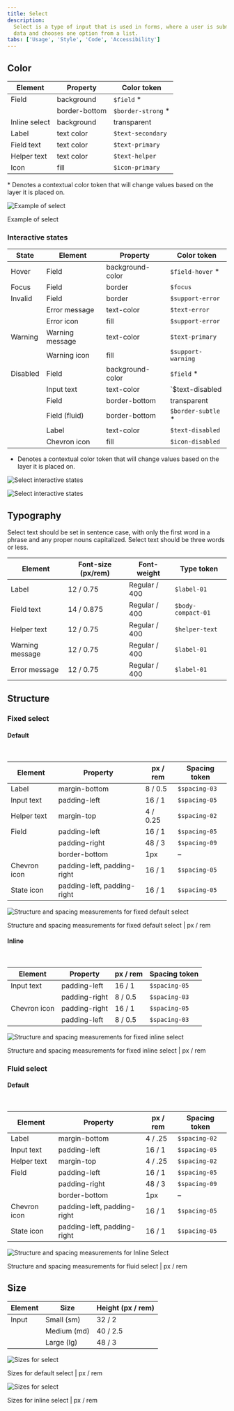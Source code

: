 ```yaml
---
title: Select
description:
  Select is a type of input that is used in forms, where a user is submitting
  data and chooses one option from a list.
tabs: ['Usage', 'Style', 'Code', 'Accessibility']
---
```


## Color

| Element       | Property      | Color token         |
| ------------- | ------------- | ------------------- |
| Field         | background    | `$field` \*         |
|               | border-bottom | `$border-strong` \* |
| Inline select | background    | transparent         |
| Label         | text color    | `$text-secondary`   |
| Field text    | text color    | `$text-primary`     |
| Helper text   | text color    | `$text-helper`      |
| Icon          | fill          | `$icon-primary`     |

<Caption>
  * Denotes a contextual color token that will change values based on the layer
  it is placed on.
</Caption>

<div className="image--fixed">

![Example of select](images/select-style-color.png)

</div>

<Caption>Example of select</Caption>

### Interactive states

| State    | Element         | Property         | Color token         |
| -------- | --------------- | ---------------- | ------------------- |
| Hover    | Field           | background-color | `$field-hover` \*   |
| Focus    | Field           | border           | `$focus`            |
| Invalid  | Field           | border           | `$support-error`    |
|          | Error message   | text-color       | `$text-error`       |
|          | Error icon      | fill             | `$support-error`    |
| Warning  | Warning message | text-color       | `$text-primary`     |
|          | Warning icon    | fill             | `$support-warning`  |
| Disabled | Field           | background-color | `$field` \*         |
|          | Input text      | text-color       | `$text-disabled     |
|          | Field           | border-bottom    | transparent         |
|          | Field (fluid)   | border-bottom    | `$border-subtle` \* |
|          | Label           | text-color       | `$text-disabled`    |
|          | Chevron icon    | fill             | `$icon-disabled`    |

- Denotes a contextual color token that will change values based on the layer it
  is placed on.

<Row>
<Column colLg={12}>

<Tabs>

<Tab label="Fixed">

![Select interactive states](images/select-style-states-fixed.png)

</Tab>

<Tab label="Fluid">

![Select interactive states](images/select-style-states-fluid.png)

</Tab>

</Tabs>

</Column>
</Row>

## Typography

Select text should be set in sentence case, with only the first word in a phrase
and any proper nouns capitalized. Select text should be three words or less.

| Element         | Font-size (px/rem) | Font-weight   | Type token         |
| --------------- | ------------------ | ------------- | ------------------ |
| Label           | 12 / 0.75          | Regular / 400 | `$label-01`        |
| Field text      | 14 / 0.875         | Regular / 400 | `$body-compact-01` |
| Helper text     | 12 / 0.75          | Regular / 400 | `$helper-text`     |
| Warning message | 12 / 0.75          | Regular / 400 | `$label-01`        |
| Error message   | 12 / 0.75          | Regular / 400 | `$label-01`        |

## Structure

### Fixed select

#### Default

<br />

| Element      | Property                    | px / rem | Spacing token |
| ------------ | --------------------------- | -------- | ------------- |
| Label        | margin-bottom               | 8 / 0.5  | `$spacing-03` |
| Input text   | padding-left                | 16 / 1   | `$spacing-05` |
| Helper text  | margin-top                  | 4 / 0.25 | `$spacing-02` |
| Field        | padding-left                | 16 / 1   | `$spacing-05` |
|              | padding-right               | 48 / 3   | `$spacing-09` |
|              | border-bottom               | 1px      | –             |
| Chevron icon | padding-left, padding-right | 16 / 1   | `$spacing-05` |
| State icon   | padding-left, padding-right | 16 / 1   | `$spacing-05` |

<div className="image--fixed">

![Structure and spacing measurements for fixed default select](images/select-style-structure-default-fixed.png)

</div>

<Caption>
  Structure and spacing measurements for fixed default select | px / rem
</Caption>

#### Inline

<br />

| Element      | Property      | px / rem | Spacing token |
| ------------ | ------------- | -------- | ------------- |
| Input text   | padding-left  | 16 / 1   | `$spacing-05` |
|              | padding-right | 8 / 0.5  | `$spacing-03` |
| Chevron icon | padding-right | 16 / 1   | `$spacing-05` |
|              | padding-left  | 8 / 0.5  | `$spacing-03` |

<div className="image--fixed">

![Structure and spacing measurements for fixed inline select](images/select-style-structure-inline-fixed.png)

</div>

<Caption>
  Structure and spacing measurements for fixed inline select | px / rem
</Caption>

### Fluid select

#### Default

<br />

| Element      | Property                    | px / rem | Spacing token |
| ------------ | --------------------------- | -------- | ------------- |
| Label        | margin-bottom               | 4 / .25  | `$spacing-02` |
| Input text   | padding-left                | 16 / 1   | `$spacing-05` |
| Helper text  | margin-top                  | 4 / .25  | `$spacing-02` |
| Field        | padding-left                | 16 / 1   | `$spacing-05` |
|              | padding-right               | 48 / 3   | `$spacing-09` |
|              | border-bottom               | 1px      | –             |
| Chevron icon | padding-left, padding-right | 16 / 1   | `$spacing-05` |
| State icon   | padding-left, padding-right | 16 / 1   | `$spacing-05` |

<div className="image--fixed">

![Structure and spacing measurements for Inline Select](images/select-style-structure-default-fluid.png)

</div>

<Caption>
  Structure and spacing measurements for fluid select | px / rem
</Caption>

## Size

| Element | Size        | Height (px / rem) |
| ------- | ----------- | ----------------- |
| Input   | Small (sm)  | 32 / 2            |
|         | Medium (md) | 40 / 2.5          |
|         | Large (lg)  | 48 / 3            |

<div className="image--fixed">

![Sizes for select](images/select-style-default-size.png)

</div>

<Caption>Sizes for default select | px / rem</Caption>

<div className="image--fixed">

![Sizes for select](images/select-style-inline-size.png)

</div>

<Caption>Sizes for inline select | px / rem</Caption>
